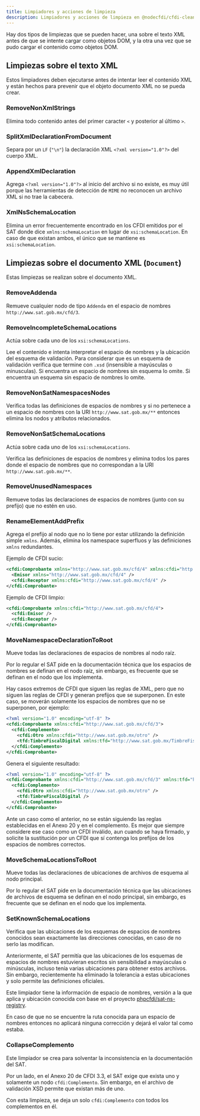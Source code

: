 ```yaml
---
title: Limpiadores y acciones de limpieza
description: Limpiadores y acciones de limpieza en @nodecfdi/cfdi-cleaner.
---
```


Hay dos tipos de limpiezas que se pueden hacer, una sobre el texto XML antes de que se intente
cargar como objetos DOM, y la otra una vez que se pudo cargar el contenido como objetos DOM.

## Limpiezas sobre el texto XML

Estos limpiadores deben ejecutarse antes de intentar leer el contenido XML y están hechos para
prevenir que el objeto documento XML no se pueda crear.

### RemoveNonXmlStrings

Elimina todo contenido antes del primer caracter `<` y posterior al último `>`.

### SplitXmlDeclarationFromDocument

Separa por un `LF` (`"\n"`) la declaración XML `<?xml version="1.0"?>` del cuerpo XML.

### AppendXmlDeclaration

Agrega `<?xml version="1.0"?>` al inicio del archivo si no existe, es muy útil porque las
herramientas de detección de `MIME` no reconocen un archivo XML si no trae la cabecera.

### XmlNsSchemaLocation

Elimina un error frecuentemente encontrado en los CFDI emitidos por el SAT donde dice
`xmlns:schemaLocation` en lugar de `xsi:schemaLocation`. En caso de que existan ambos, el único que
se mantiene es `xsi:schemaLocation`.

## Limpiezas sobre el documento XML (`Document`)

Estas limpiezas se realizan sobre el documento XML.

### RemoveAddenda

Remueve cualquier nodo de tipo `Addenda` en el espacio de nombres `http://www.sat.gob.mx/cfd/3`.

### RemoveIncompleteSchemaLocations

Actúa sobre cada uno de los `xsi:schemaLocations`.

Lee el contenido e intenta interpretar el espacio de nombres y la ubicación del esquema de
validación. Para considerar que es un esquema de validación verifica que termine con `.xsd`
(insensible a mayúsculas o minusculas). Si encuentra un espacio de nombres sin esquema lo omite. Si
encuentra un esquema sin espacio de nombres lo omite.

### RemoveNonSatNamespacesNodes

Verifica todas las definiciones de espacios de nombres y si no pertenece a un espacio de nombres con
la URI `http://www.sat.gob.mx/**` entonces elimina los nodos y atributos relacionados.

### RemoveNonSatSchemaLocations

Actúa sobre cada uno de los `xsi:schemaLocations`.

Verifica las definiciones de espacios de nombres y elimina todos los pares donde el espacio de
nombres que no correspondan a la URI `http://www.sat.gob.mx/**`.

### RemoveUnusedNamespaces

Remueve todas las declaraciones de espacios de nombres (junto con su prefijo) que no estén en uso.

### RenameElementAddPrefix

Agrega el prefijo al nodo que no lo tiene por estar utilizando la definición simple `xmlns`. Además,
elimina los namespace superfluos y las definiciones `xmlns` redundantes.

Ejemplo de CFDI sucio:

```xml
<cfdi:Comprobante xmlns="http://www.sat.gob.mx/cfd/4" xmlns:cfdi="http://www.sat.gob.mx/cfd/4">
  <Emisor xmlns="http://www.sat.gob.mx/cfd/4" />
  <cfdi:Receptor xmlns:cfdi="http://www.sat.gob.mx/cfd/4" />
</cfdi:Comprobante>
```

Ejemplo de CFDI limpio:

```xml
<cfdi:Comprobante xmlns:cfdi="http://www.sat.gob.mx/cfd/4">
  <cfdi:Emisor />
  <cfdi:Receptor />
</cfdi:Comprobante>
```

### MoveNamespaceDeclarationToRoot

Mueve todas las declaraciones de espacios de nombres al nodo raíz.

Por lo regular el SAT pide en la documentación técnica que los espacios de nombres se definan en el
nodo raíz, sin embargo, es frecuente que se definan en el nodo que los implementa.

Hay casos extremos de CFDI que siguen las reglas de XML, pero que no siguen las reglas de CFDI y
generan prefijos que se superponen. En este caso, se moverán solamente los espacios de nombres que
no se superponen, por ejemplo:

```xml
<?xml version="1.0" encoding="utf-8" ?>
<cfdi:Comprobante xmlns:cfdi="http://www.sat.gob.mx/cfd/3">
  <cfdi:Complemento>
    <cfdi:Otro xmlns:cfdi="http://www.sat.gob.mx/otro" />
    <tfd:TimbreFiscalDigital xmlns:tfd="http://www.sat.gob.mx/TimbreFiscalDigital" />
  </cfdi:Complemento>
</cfdi:Comprobante>
```

Genera el siguiente resultado:

```xml
<?xml version="1.0" encoding="utf-8" ?>
<cfdi:Comprobante xmlns:cfdi="http://www.sat.gob.mx/cfd/3" xmlns:tfd="http://www.sat.gob.mx/TimbreFiscalDigital">
  <cfdi:Complemento>
    <cfdi:Otro xmlns:cfdi="http://www.sat.gob.mx/otro" />
    <tfd:TimbreFiscalDigital />
  </cfdi:Complemento>
</cfdi:Comprobante>
```

Ante un caso como el anterior, no se están siguiendo las reglas establecidas en el Anexo 20 y en el
complemento. Es mejor que siempre considere ese caso como un CFDI inválido, aun cuando se haya
firmado, y solicite la sustitución por un CFDI que sí contenga los prefijos de los espacios de
nombres correctos.

### MoveSchemaLocationsToRoot

Mueve todas las declaraciones de ubicaciones de archivos de esquema al nodo principal.

Por lo regular el SAT pide en la documentación técnica que las ubicaciones de archivos de esquema se
definan en el nodo principal, sin embargo, es frecuente que se definan en el nodo que los
implementa.

### SetKnownSchemaLocations

Verifica que las ubicaciones de los esquemas de espacios de nombres conocidos sean exactamente las
direcciones conocidas, en caso de no serlo las modifican.

Anteriormente, el SAT permitía que las ubicaciones de los esquemas de espacios de nombres estuvieran
escritos sin sensibilidad a mayúsculas o minúsculas, incluso tenía varias ubicaciones para obtener
estos archivos. Sin embargo, recientemente ha eliminado la tolerancia a estas ubicaciones y solo
permite las definiciones oficiales.

Este limpiador tiene la información de espacio de nombres, versión a la que aplica y ubicación
conocida con base en el proyecto
[phpcfdi/sat-ns-registry](https://github.com/phpcfdi/sat-ns-registry).

En caso de que no se encuentre la ruta conocida para un espacio de nombres entonces no aplicará
ninguna corrección y dejará el valor tal como estaba.

### CollapseComplemento

Este limpiador se crea para solventar la inconsistencia en la documentación del SAT.

Por un lado, en el Anexo 20 de CFDI 3.3, el SAT exige que exista uno y solamente un nodo
`cfdi:Complemento`. Sin embargo, en el archivo de validación XSD permite que existan más de uno.

Con esta limpieza, se deja un solo `cfdi:Complemento` con todos los complementos en él.
